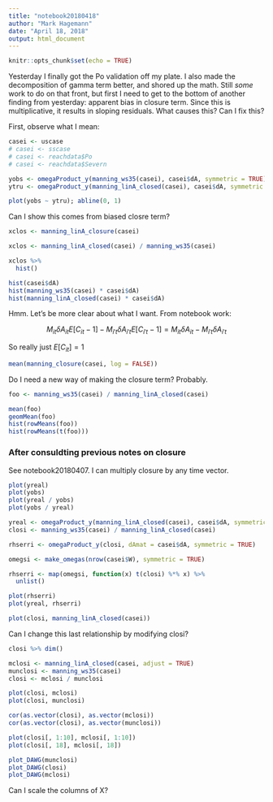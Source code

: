 ```yaml
---
title: "notebook20180418"
author: "Mark Hagemann"
date: "April 18, 2018"
output: html_document
---
```


```r
knitr::opts_chunk$set(echo = TRUE)
```

Yesterday I finally got the Po validation off my plate. I also made the decomposition of gamma term better, and shored up the math. Still *some* work to do on that front, but first I need to get to the bottom of another finding from yesterday: apparent bias in closure term. Since this is multiplicative, it results in sloping residuals. What causes this? Can I fix this?

First, observe what I mean:

```r
casei <- uscase
# casei <- sscase
# casei <- reachdata$Po
# casei <- reachdata$Severn

yobs <- omegaProduct_y(manning_ws35(casei), casei$dA, symmetric = TRUE)
ytru <- omegaProduct_y(manning_linA_closed(casei), casei$dA, symmetric = TRUE)

plot(yobs ~ ytru); abline(0, 1)

```

Can I show this comes from biased closre term?

```r
xclos <- manning_linA_closure(casei)

xclos <- manning_linA_closed(casei) / manning_ws35(casei)

xclos %>% 
  hist()

hist(casei$dA)
hist(manning_ws35(casei) * casei$dA)
hist(manning_linA_closed(casei) * casei$dA)
```

Hmm. Let's be more clear about what I want. From notebook work:

$$
M_{it}\delta A_{it}E[C_{it} - 1] - M_{i't}\delta A_{i't}E[C_{i't} - 1] = M_{it}\delta A_{it} - M_{i't}\delta A_{i't}
$$

So really just $E[C_{it}] = 1$

```r
mean(manning_closure(casei, log = FALSE))
```

Do I need a new way of making the closure term? Probably.

```r
foo <- manning_ws35(casei) / manning_linA_closed(casei)

mean(foo)
geomMean(foo)
hist(rowMeans(foo))
hist(rowMeans(t(foo)))
```

### After consuldting previous notes on closure

See notebook20180407. I can multiply closure by any time vector. 

```r
plot(yreal)
plot(yobs)
plot(yreal / yobs)
plot(yobs / yreal)
```

```r
yreal <- omegaProduct_y(manning_linA_closed(casei), casei$dA, symmetric = TRUE)
closi <- manning_ws35(casei) / manning_linA_closed(casei)

rhserri <- omegaProduct_y(closi, dAmat = casei$dA, symmetric = TRUE)

omegsi <- make_omegas(nrow(casei$W), symmetric = TRUE)

rhserri <- map(omegsi, function(x) t(closi) %*% x) %>% 
  unlist()

plot(rhserri)
plot(yreal, rhserri)

plot(closi, manning_linA_closed(casei))
```


Can I change this last relationship by modifying closi?

```r
closi %>% dim()

mclosi <- manning_linA_closed(casei, adjust = TRUE)
munclosi <- manning_ws35(casei)
closi <- mclosi / munclosi

plot(closi, mclosi)
plot(closi, munclosi)

cor(as.vector(closi), as.vector(mclosi))
cor(as.vector(closi), as.vector(munclosi))

plot(closi[, 1:10], mclosi[, 1:10])
plot(closi[, 18], mclosi[, 18])

plot_DAWG(munclosi)
plot_DAWG(closi)
plot_DAWG(mclosi)
```

Can I scale the columns of X?


